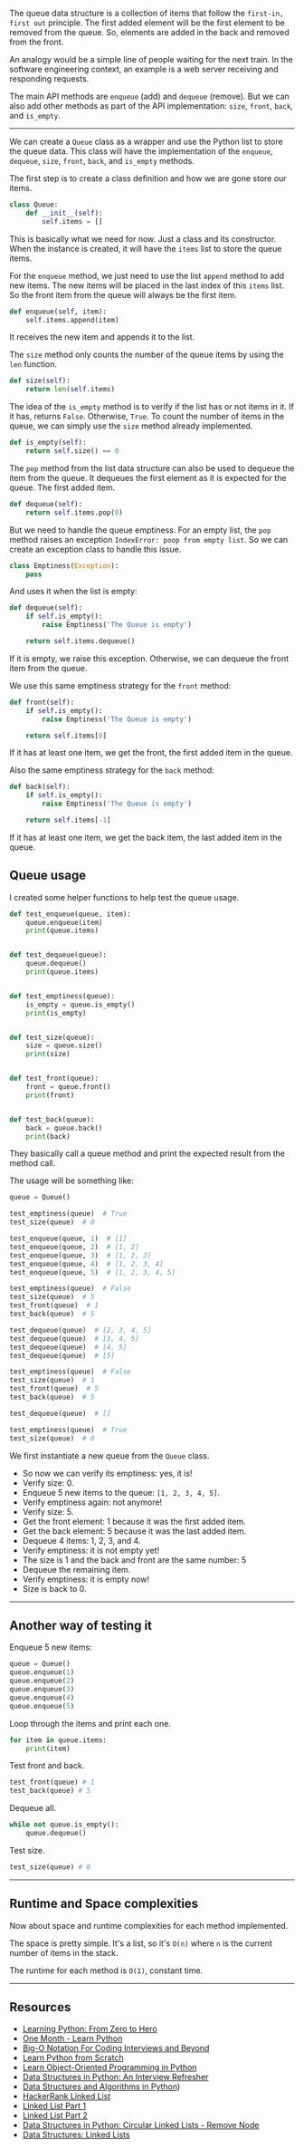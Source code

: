 <SmoothRender>

The queue data structure is a collection of items that follow the `first-in, first out` principle. The first added element will be the first element to be removed from the queue. So, elements are added in the back and removed from the front.

An analogy would be a simple line of people waiting for the next train. In the software engineering context, an example is a web server receiving and responding requests.

The main API methods are `enqueue` (add) and `dequeue` (remove). But we can also add other methods as part of the API implementation: `size`, `front`, `back`, and `is_empty`.

---

We can create a `Queue` class as a wrapper and use the Python list to store the queue data. This class will have the implementation of the `enqueue`, `dequeue`, `size`, `front`, `back`, and `is_empty` methods.

The first step is to create a class definition and how we are gone store our items.

```python
class Queue:
    def __init__(self):
        self.items = []
```

This is basically what we need for now. Just a class and its constructor. When the instance is created, it will have the `items` list to store the queue items.

For the `enqueue` method, we just need to use the list `append` method to add new items. The new items will be placed in the last index of this `items` list. So the front item from the queue will always be the first item.

```python
def enqueue(self, item):
    self.items.append(item)
```

It receives the new item and appends it to the list.

The `size` method only counts the number of the queue items by using the `len` function.

```python
def size(self):
    return len(self.items)
```

The idea of the `is_empty` method is to verify if the list has or not items in it. If it has, returns `False`. Otherwise, `True`. To count the number of items in the queue, we can simply use the `size` method already implemented.

```python
def is_empty(self):
    return self.size() == 0
```

The `pop` method from the list data structure can also be used to dequeue the item from the queue. It dequeues the first element as it is expected for the queue. The first added item.

```python
def dequeue(self):
    return self.items.pop(0)
```

But we need to handle the queue emptiness. For an empty list, the `pop` method raises an exception `IndexError: poop from empty list`. So we can create an exception class to handle this issue.

```python
class Emptiness(Exception):
    pass
```

And uses it when the list is empty:

```python
def dequeue(self):
    if self.is_empty():
        raise Emptiness('The Queue is empty')

    return self.items.dequeue()
```

If it is empty, we raise this exception. Otherwise, we can dequeue the front item from the queue.

We use this same emptiness strategy for the `front` method:

```python
def front(self):
    if self.is_empty():
        raise Emptiness('The Queue is empty')

    return self.items[0]
```

If it has at least one item, we get the front, the first added item in the queue.

Also the same emptiness strategy for the `back` method:

```python
def back(self):
    if self.is_empty():
        raise Emptiness('The Queue is empty')

    return self.items[-1]
```

If it has at least one item, we get the back item, the last added item in the queue.

## Queue usage

I created some helper functions to help test the queue usage.

```python
def test_enqueue(queue, item):
    queue.enqueue(item)
    print(queue.items)


def test_dequeue(queue):
    queue.dequeue()
    print(queue.items)


def test_emptiness(queue):
    is_empty = queue.is_empty()
    print(is_empty)


def test_size(queue):
    size = queue.size()
    print(size)


def test_front(queue):
    front = queue.front()
    print(front)


def test_back(queue):
    back = queue.back()
    print(back)
```

They basically call a queue method and print the expected result from the method call.

The usage will be something like:

```python
queue = Queue()

test_emptiness(queue)  # True
test_size(queue)  # 0

test_enqueue(queue, 1)  # [1]
test_enqueue(queue, 2)  # [1, 2]
test_enqueue(queue, 3)  # [1, 2, 3]
test_enqueue(queue, 4)  # [1, 2, 3, 4]
test_enqueue(queue, 5)  # [1, 2, 3, 4, 5]

test_emptiness(queue)  # False
test_size(queue)  # 5
test_front(queue)  # 1
test_back(queue)  # 5

test_dequeue(queue)  # [2, 3, 4, 5]
test_dequeue(queue)  # [3, 4, 5]
test_dequeue(queue)  # [4, 5]
test_dequeue(queue)  # [5]

test_emptiness(queue)  # False
test_size(queue)  # 1
test_front(queue)  # 5
test_back(queue)  # 5

test_dequeue(queue)  # []

test_emptiness(queue)  # True
test_size(queue)  # 0
```

We first instantiate a new queue from the `Queue` class.

- So now we can verify its emptiness: yes, it is!
- Verify size: 0.
- Enqueue 5 new items to the queue: `[1, 2, 3, 4, 5]`.
- Verify emptiness again: not anymore!
- Verify size: 5.
- Get the front element: 1 because it was the first added item.
- Get the back element: 5 because it was the last added item.
- Dequeue 4 items: 1, 2, 3, and 4.
- Verify emptiness: it is not empty yet!
- The size is 1 and the back and front are the same number: 5
- Dequeue the remaining item.
- Verify emptiness: it is empty now!
- Size is back to 0.

---

## Another way of testing it

Enqueue 5 new items:

```python
queue = Queue()
queue.enqueue(1)
queue.enqueue(2)
queue.enqueue(3)
queue.enqueue(4)
queue.enqueue(5)
```

Loop through the items and print each one.

```python
for item in queue.items:
    print(item)
```

Test front and back.

```python
test_front(queue) # 1
test_back(queue) # 5
```

Dequeue all.

```python
while not queue.is_empty():
    queue.dequeue()
```

Test size.

```python
test_size(queue) # 0
```

---

## Runtime and Space complexities

Now about space and runtime complexities for each method implemented.

The space is pretty simple. It's a list, so it's `O(n)` where `n` is the current number of items in the stack.

The runtime for each method is `O(1)`, constant time.

---

## Resources

- [Learning Python: From Zero to Hero](/learning-python-from-zero-to-hero)
- [One Month - Learn Python](https://mbsy.co/lG6tv)
- [Big-O Notation For Coding Interviews and Beyond](https://www.educative.io/courses/big-o-notation-for-interviews-and-beyond?aff=x8bV)
- [Learn Python from Scratch](https://www.educative.io/courses/learn-python-from-scratch?aff=x8bV)
- [Learn Object-Oriented Programming in Python](https://www.educative.io/courses/learn-object-oriented-programming-in-python?aff=x8bV)
- [Data Structures in Python: An Interview Refresher](https://www.educative.io/courses/data-structures-in-python-an-interview-refresher?aff=x8bV)
- [Data Structures and Algorithms in Python](https://www.amazon.com/Structures-Algorithms-Python-Michael-Goodrich/dp/1118290275))
- [HackerRank Linked List](https://www.youtube.com/watch?v=njTh_OwMljA&feature=youtu.be)
- [Linked List Part 1](https://medium.com/basecs/whats-a-linked-list-anyway-part-1-d8b7e6508b9d)
- [Linked List Part 2](https://medium.com/basecs/whats-a-linked-list-anyway-part-2-131d96f71996)
- [Data Structures in Python: Circular Linked Lists - Remove Node](https://www.youtube.com/watch?v=op42w-5o3nE)
- [Data Structures: Linked Lists](https://www.youtube.com/watch?v=njTh_OwMljA&feature=youtu.be)

</SmoothRender>
